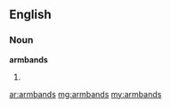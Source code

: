 ==English==

===Noun===
'''armbands'''

# {{plural of|[[armband]]}}

[[ar:armbands]]
[[mg:armbands]]
[[my:armbands]]